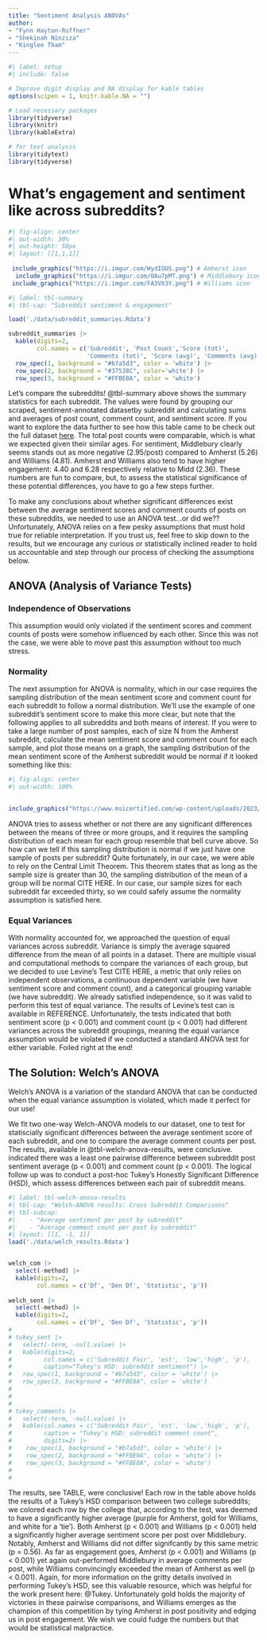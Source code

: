 ```yaml
---
title: "Sentiment Analysis ANOVAs"
author: 
- "Fynn Hayton-Ruffner"
- "Shekinah Ninziza"
- "Kinglee Tham"
---
```



```r
#| label: setup
#| include: false

# Improve digit display and NA display for kable tables
options(scipen = 1, knitr.kable.NA = "")

# Load necessary packages
library(tidyverse)
library(knitr)
library(kableExtra)

# for text analysis
library(tidytext)
library(tidyverse)
```

# What's engagement and sentiment like across subreddits?


```r
#| fig-align: center
#| out-width: 30%
#| out-height: 50px
#| layout: [[1,1,1]]
 
 include_graphics("https://i.imgur.com/WydIOUS.png") # Amherst icon
  include_graphics("https://i.imgur.com/0Au7pMT.png") # Middlebury icon
 include_graphics("https://i.imgur.com/FA3VX3Y.png") # Williams icon


```
 

```r
#| label: tbl-summary
#| tbl-cap: "Subreddit sentiment & engagement"

load('./data/subreddit_summaries.Rdata')

subreddit_summaries |>
  kable(digits=2, 
        col.names = c('Subreddit', 'Post Count','Score (tot)', 
                      'Comments (tot)', 'Score (avg)', 'Comments (avg)')) |>
  row_spec(1, background = "#b7a5d3", color = 'white') |>
  row_spec(2, background = "#37538C", color='white') |>
  row_spec(3, background = "#FFBE0A", color = 'white')

```

Let's compare the subreddits! @tbl-summary above shows the summary statistics for each subreddit. The values were found by grouping our scraped, sentiment-annotated datasetby subreddit and calculating sums and averages of post count, comment count, and sentiment score. If you want to explore the data further to see how this table came to be check out the full dataset [here](index.qmd#fig-raw-data). The total post counts were comparable, which is what we expected given their similar ages. For sentiment, Middlebury clearly seems stands out as more negative (2.95/post) compared to Amherst (5.26) and Williams (4.81). Amherst and Williams also tend to have higher engagement: 4.40 and 6.28 respectively relative to Midd (2.36). These numbers are fun to compare, but, to assess the statistical significance of these potential differences, you have to go a few steps further.

To make any conclusions about whether significant differences exist between the average sentiment scores and comment counts of posts on these subreddits, we needed to use an ANOVA test...or did we?? Unfortunately, ANOVA relies on a few pesky assumptions that must hold true for reliable interpretation. If you trust us, feel free to skip down to the results, but we encourage any curious or statistically inclined reader to hold us accountable and step through our process of checking the assumptions below.

## ANOVA (Analysis of Variance Tests)

### Independence of Observations

This assumption would only violated if the sentiment scores and comment counts of posts were somehow influenced by each other. Since this was not the case, we were able to move past this assumption without too much stress. 

### Normality

The next assumption for ANOVA is normality, which in our case requires the sampling distribution of the mean sentiment score and comment count for each subreddit to follow a normal distribution. We'll use the example of one subreddit's sentiment score to make this more clear, but note that the following applies to all subreddits and both means of interest. If you were to take a large number of post samples, each of size N from the Amherst subreddit, calculate the mean sentiment score and comment count for each sample, and plot those means on a graph, the sampling distribution of the mean sentiment score of the Amherst subreddit would be normal if it looked something like this:

```r
#| fig-align: center
#| out-width: 100%

 
include_graphics("https://www.msicertified.com/wp-content/uploads/2023/01/Standard_deviation_diagram.png")


```

ANOVA tries to assess whether or not there are any significant differences between the means of three or more groups, and it requires the sampling distribution of each mean for each group resemble that bell curve above. So how can we tell if this sampling distribution is normal if we just have one sample of posts per subreddit? Quite fortunately, in our case, we were able to rely on the Central Limit Theorem. This theorem states that as long as the sample size is greater than 30, the sampling distribution of the mean of a group will be normal CITE HERE. In our case, our sample sizes for each subreddit far exceeded thirty, so we could safely assume the normality assumption is satisfied here.

### Equal Variances

With normality accounted for, we approached the question of equal variances across subreddit. Variance is simply the average squared difference from the mean of all points in a dataset. There are multiple visual and computational methods to compare the variances of each group, but we decided to use Levine's Test CITE HERE, a metric that only relies on independent observations,
a continuous dependent variable (we have sentiment score and comment count), and a categorical grouping variable (we have subreddit). We already satisfied independence, so it was valid to perform this test of equal variance. The results of Levine's test can is available in REFERENCE. Unfortunately, the tests indicated that both sentiment score (p < 0.001) and comment count (p < 0.001) had different variances across the subreddit groupings, meaning the equal variance assumption would be violated if we conducted a standard ANOVA test for either variable. Foiled right at the end!

## The Solution: Welch's ANOVA

Welch's ANOVA is a variation of the standard ANOVA that can be conducted when the equal variance assumption is violated, which made it perfect for our use!

We fit two one-way Welch-ANOVA models to our dataset, one to test for statiscially significant differences between the average sentiment score of each subreddit, and one to compare the average comment counts per post. The results, available in @tbl-welch-anova-results, were conclusive. indicated there was a least one pairwise difference between subreddit post sentiment average (p < 0.001) and comment count (p < 0.001). The logical follow up was to conduct a post-hoc Tukey's Honestly Significant Difference (HSD), which assess differences between each pair of subreddit means. 

```r
#| label: tbl-welch-anova-results
#| tbl-cap: "Welch-ANOVA results: Cross Subreddit Comparisons"
#| tbl-subcap: 
#|    - "Average sentiment per post by subreddit"
#|    - "Average comment count per post by subreddit"
#| layout: [[1, -1, 1]] 
load('./data/welch_results.Rdata')


welch_com |>
  select(-method) |>
  kable(digits=2,
        col.names = c('Df', 'Den Df', 'Statistic', 'p'))
  
welch_sent |>
  select(-method) |>
  kable(digits=2,
        col.names = c('Df', 'Den Df', 'Statistic', 'p'))
# 
# tukey_sent |>
#   select(-term, -null.value) |>
#   kable(digits=2, 
#         col.names = c('Subreddit Pair', 'est', 'low','high', 'p'),
#         caption="Tukey's HSD: subreddit sentiment") |>
#   row_spec(1, background = "#b7a5d3", color = 'white') |>
#   row_spec(3, background = "#FFBE0A", color = 'white')
# 
# 
# 
# tukey_comments |> 
#   select(-term, -null.value) |>
#   kable(col.names = c('Subreddit Pair', 'est', 'low','high', 'p'), 
#         caption = "Tukey's HSD: subreddit comment count",
#         digits=2) |>
#    row_spec(1, background = "#b7a5d3", color = 'white') |>
#    row_spec(2, background = "#FFBE0A", color = 'white') |>
#    row_spec(3, background = "#FFBE0A", color = 'white')
#   
#   

```

The results, see TABLE, were conclusive! Each row in the table above holds the results of a Tukey's HSD comparison between two college subreddits; we colored each row by the college that, according to the test, was deemed to have a significantly higher average (purple for Amherst, gold for Williams, and white for a 'tie'). Both Amherst (p < 0.001) and Williams (p < 0.001) held a significantly higher average sentiment score per post over Middlebury. Notably, Amherst and Williams did not differ signifcantly by this same metric (p = 0.56). As far as engagement goes, Amherst (p < 0.001) and Williams (p < 0.001) yet again out-performed Middlebury in average comments per post, while Williams convincingly exceeded the mean of Amherst as well (p < 0.001). Again, for more information on the gritty details involved in performing Tukey's HSD, see this valuable resource, which was helpful for the work present here: @Tukey. Unfortunately gold holds the majority of victories in these pairwise comparisons, and Williams emerges as the champion of this competition by tying Amherst in post positivity and edging us in post engagement. We wish we could fudge the numbers but that would be statistical malpractice.